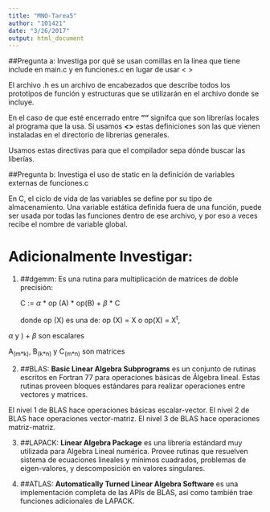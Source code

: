 ```yaml
---
title: "MNO-Tarea5"
author: "101421"
date: "3/26/2017"
output: html_document
---
```


##Pregunta a: Investiga por qué se usan comillas en la línea que tiene include en main.c y en funciones.c en lugar de usar < >

El archivo .h es un archivo de encabezados que describe todos los prototipos de función y estructuras que se utilizarán en el archivo donde se incluye. 

En el caso de que esté encerrado entre **""** signifca que son librerías locales al programa que la usa. Si usamos **<>** estas definiciones son las que vienen instaladas en el directorio de librerias generales.

Usamos estas directivas para que el compilador sepa dónde buscar las liberías.

##Pregunta b: Investiga el uso de static en la definición de variables externas de funciones.c

En C, el ciclo de vida de las variables se define por su tipo de almacenamiento. Una variable estática definida fuera de una función, puede ser usada por todas las funciones dentro de ese archivo, y por eso a veces recibe el nombre de variable global.

# Adicionalmente Investigar:

1. ##dgemm: 
Es una rutina para multiplicación de matrices de doble precisión:

   C := $\alpha$ $*$ op (A) $*$ op(B) + $\beta$ $*$ C
   
   donde op (X) es una de: op (X) = X o  op(X) = X^t^,

  $\alpha$ y ) + $\beta$ son escalares
  
  A~(m$*$k)~, B~(k$*$n)~ y C~(m$*$n)~ son matrices


2. ##BLAS: 
**Basic  Linear  Algebra  Subprograms** es  un  conjunto  de  rutinas escritos en Fortran 77 para operaciones básicas de Álgebra lineal. Estas rutinas proveen bloques estándares para realizar operaciones entre vectores y matrices.

El nivel 1 de BLAS hace operaciones básicas escalar-vector.
El nivel 2 de BLAS hace operaciones vector-matriz.
El nivel 3 de BLAS hace operaciones matriz-matriz.

3. ##LAPACK:
**Linear Algebra Package** es una librería estándard muy utilizada para Algebra Lineal numérica. Provee rutinas que resuelven sistema de ecuaciones lineales y mínimos cuadrados, problemas de eigen-valores, y descomposición en valores singulares.


4. ##ATLAS: 
**Automatically Turned Linear Algebra Software** es una implementación completa de las APIs de BLAS, asi como también trae funciones adicionales de LAPACK.


